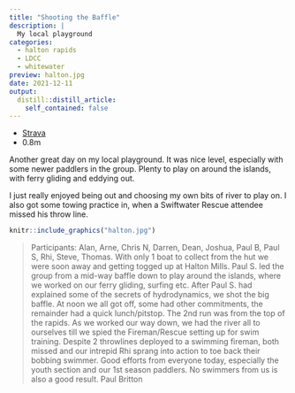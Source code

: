 ```yaml
---
title: "Shooting the Baffle"
description: |
  My local playground
categories:
  - halton rapids
  - LDCC
  - whitewater
preview: halton.jpg
date: 2021-12-11
output:
  distill::distill_article:
    self_contained: false
---
```


- [Strava](https://www.strava.com/activities/6370647036)
- 0.8m

Another great day on my local playground. It was nice level, especially with some newer paddlers in the group. Plenty to play on around the islands, with ferry gliding and eddying out.

I just really enjoyed being out and choosing my own bits of river to play on. I also got some towing practice in, when a Swiftwater Rescue attendee missed his throw line.


```r
knitr::include_graphics("halton.jpg")
```

>Participants: Alan, Arne, Chris N, Darren, Dean, Joshua, Paul B, Paul S, Rhi, Steve, Thomas.
With only 1 boat to collect from the hut we were soon away and getting togged up at Halton Mills. Paul S. led the group from a mid-way baffle down to play around the islands, where we worked on our ferry gliding, surfing etc. After Paul S. had explained some of the secrets of hydrodynamics, we shot the big baffle. At noon we all got off, some had other commitments, the remainder had a quick lunch/pitstop. The 2nd run was from the top of the rapids. As we worked our way down, we had the river all to ourselves till we spied the Fireman/Rescue setting up for swim training. Despite 2 throwlines deployed to a swimming fireman, both missed and our intrepid Rhi sprang into action to toe back their bobbing swimmer. Good efforts from everyone today, especially the youth section and our 1st season paddlers. No swimmers from us is also a good result.
Paul Britton

